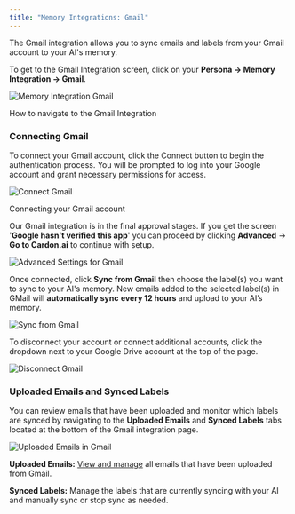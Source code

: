 ```yaml
---
title: "Memory Integrations: Gmail"
---
```



The Gmail integration allows you to sync emails and labels from your Gmail account to your AI's memory.

To get to the Gmail Integration screen, click on your **Persona -> Memory Integration -> Gmail**.

<img alt="Memory Integration Gmail" classname="block dark:hidden" src="/images/gmail-1.gif" />

How to navigate to the Gmail Integration

### Connecting Gmail

To connect your Gmail account, click the Connect button to begin the authentication process. You will be prompted to log into your Google account and grant necessary permissions for access.

<img alt="Connect Gmail" classname="block dark:hidden" src="/images/gmail-2.png" />

Connecting your Gmail account

Our Gmail integration is in the final approval stages. If you get the screen '**Google hasn't verified this app**' you can proceed by clicking **Advanced** -> **Go to Cardon.ai** to continue with setup.

<img alt="Advanced Settings for Gmail" classname="block dark:hidden" src="/images/gmail-3.gif" />

Once connected, click **Sync from Gmail** then choose the label(s) you want to sync to your AI's memory. New emails added to the selected label(s) in GMail will **automatically sync** **every 12 hours** and upload to your AI’s memory.

<img alt="Sync from Gmail" classname="block dark:hidden" src="/images/gmail-4.gif" />

To disconnect your account or connect additional accounts, click the dropdown next to your Google Drive account at the top of the page.

<img alt="Disconnect Gmail" classname="block dark:hidden" src="/images/gmail-5.gif" />

### Uploaded Emails and Synced Labels

You can review emails that have been uploaded and monitor which labels are synced by navigating to the **Uploaded Emails** and **Synced Labels** tabs located at the bottom of the Gmail integration page.

<img alt="Uploaded Emails in Gmail" classname="block dark:hidden" src="/images/gmail-6.png" />

**Uploaded Emails:** [View and manage](/o/nbVBaUyixnBYw8JgeVIt/s/dbMN7r709l6jIY1z4OHN/training-your-ai/memory-upload/managing-uploaded-data) all emails that have been uploaded from Gmail.

**Synced Labels:** Manage the labels that are currently syncing with your AI and manually sync or stop sync as needed.
